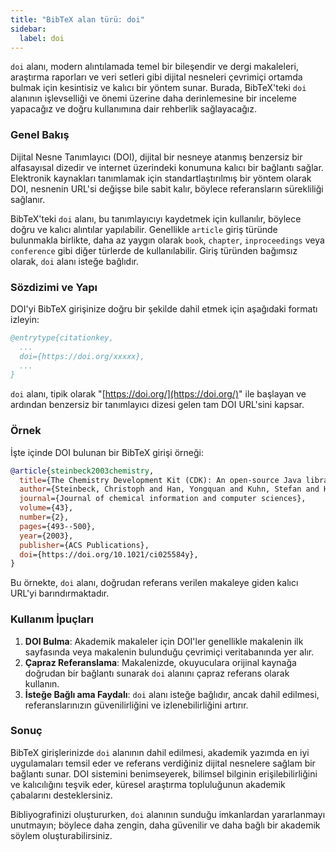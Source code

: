 ```yaml
---
title: "BibTeX alan türü: doi"
sidebar:
  label: doi
---
```



`doi` alanı, modern alıntılamada temel bir bileşendir ve dergi makaleleri, araştırma raporları ve veri setleri gibi dijital nesneleri çevrimiçi ortamda bulmak için kesintisiz ve kalıcı bir yöntem sunar. Burada, BibTeX'teki `doi` alanının işlevselliği ve önemi üzerine daha derinlemesine bir inceleme yapacağız ve doğru kullanımına dair rehberlik sağlayacağız.

<CiteDrive />

### Genel Bakış

Dijital Nesne Tanımlayıcı (DOI), dijital bir nesneye atanmış benzersiz bir alfasayısal dizedir ve internet üzerindeki konumuna kalıcı bir bağlantı sağlar. Elektronik kaynakları tanımlamak için standartlaştırılmış bir yöntem olarak DOI, nesnenin URL'si değişse bile sabit kalır, böylece referansların sürekliliği sağlanır.

BibTeX'teki `doi` alanı, bu tanımlayıcıyı kaydetmek için kullanılır, böylece doğru ve kalıcı alıntılar yapılabilir. Genellikle `article` giriş türünde bulunmakla birlikte, daha az yaygın olarak `book`, `chapter`, `inproceedings` veya `conference` gibi diğer türlerde de kullanılabilir. Giriş türünden bağımsız olarak, `doi` alanı isteğe bağlıdır.

### Sözdizimi ve Yapı

DOI'yi BibTeX girişinize doğru bir şekilde dahil etmek için aşağıdaki formatı izleyin:

```bibtex
@entrytype{citationkey,
  ...
  doi={https://doi.org/xxxxx},
  ...
}
```

`doi` alanı, tipik olarak "[https://doi.org/](https://doi.org/)" ile başlayan ve ardından benzersiz bir tanımlayıcı dizesi gelen tam DOI URL'sini kapsar.

### Örnek

İşte içinde DOI bulunan bir BibTeX girişi örneği:

```bibtex
@article{steinbeck2003chemistry,
  title={The Chemistry Development Kit (CDK): An open-source Java library for chemo-and bioinformatics},
  author={Steinbeck, Christoph and Han, Yongquan and Kuhn, Stefan and Horlacher, Oliver and Luttmann, Edgar and Willighagen, Egon},
  journal={Journal of chemical information and computer sciences},
  volume={43},
  number={2},
  pages={493--500},
  year={2003},
  publisher={ACS Publications},
  doi={https://doi.org/10.1021/ci025584y},
}
```

Bu örnekte, `doi` alanı, doğrudan referans verilen makaleye giden kalıcı URL'yi barındırmaktadır.

### Kullanım İpuçları

1. **DOI Bulma**: Akademik makaleler için DOI'ler genellikle makalenin ilk sayfasında veya makalenin bulunduğu çevrimiçi veritabanında yer alır.
2. **Çapraz Referanslama**: Makalenizde, okuyuculara orijinal kaynağa doğrudan bir bağlantı sunarak `doi` alanını çapraz referans olarak kullanın.
3. **İsteğe Bağlı ama Faydalı**: `doi` alanı isteğe bağlıdır, ancak dahil edilmesi, referanslarınızın güvenilirliğini ve izlenebilirliğini artırır.

### Sonuç

BibTeX girişlerinizde `doi` alanının dahil edilmesi, akademik yazımda en iyi uygulamaları temsil eder ve referans verdiğiniz dijital nesnelere sağlam bir bağlantı sunar. DOI sistemini benimseyerek, bilimsel bilginin erişilebilirliğini ve kalıcılığını teşvik eder, küresel araştırma topluluğunun akademik çabalarını desteklersiniz.

Bibliyografinizi oluştururken, `doi` alanının sunduğu imkanlardan yararlanmayı unutmayın; böylece daha zengin, daha güvenilir ve daha bağlı bir akademik söylem oluşturabilirsiniz.